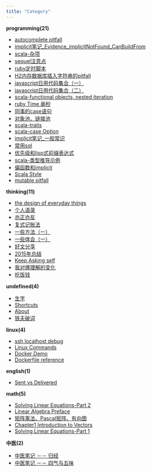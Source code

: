 ```yaml
---
title: "Category"
---
```


**programming(21)**

* [autocomplete pitfall](2015-10-29-autocomplete_pitfall.html)
* [implicit笔记_Evidence_implicitNotFound_CanBuildFrom](2015-10-22-implicit笔记_Evidence_implicitNotFound_CanBuildFrom.html)
* [scala-杂项](2015-05-15-scala-杂项.html)
* [sequel注意点](2015-07-14-sequel注意点.html)
* [ruby定时脚本](2015-05-11-ruby定时脚本.html)
* [H2内存数据库插入字符串的pitfall](2016-01-14-h2_sql_pitfall.html)
* [javascript日用代码集合（一）](2015-05-11-javascript日用代码集合（一）.html)
* [javascript日用代码集合（二）](2015-06-09-javascript日用代码集合（二）.html)
* [scala-functional objects, nested iteration](2015-05-15-scala-functional_objects,_nested_iteration.html)
* [ruby Time 毫秒](2015-05-26-ruby_time注意点.html)
* [同事的case语句](2015-11-04-同事的case语句.html)
* [对象池、链接池](2015-11-20-object_pool.html)
* [scala-traits](2015-05-15-scala-traits.html)
* [scala-case Option](2015-05-15-scala-case_Option.html)
* [implicit笔记_一般常识](2015-10-20-implicit笔记_一般常识.html)
* [常用sql](2015-07-02-常用sql.html)
* [优先级和lisp式前缀表达式](2015-05-21-优先级和lisp式前缀表达式.html)
* [scala-类型推导示例](2015-05-20-scala-类型推导示例.html)
* [偏函数和implicit](2015-07-29-偏函数和implicit.html)
* [Scala Style](2015-07-30-scala_style.html)
* [mutable pitfall](2016-01-20-mutable_pitfall.html)

**thinking(11)**

* [the design of everyday things](2015-05-10-the_design_of_everyday_things.html)
* [个人语录](2015-07-09-个人语录.html)
* [亦正亦反](2016-01-02-亦正亦反.html)
* [复式记账法](2015-05-11-复式记账法.html)
* [一些方法（一）](2015-05-10-一些方法（一）.html)
* [一些体会（一）](2015-05-10-一些体会（一）.html)
* [好文分享](2015-08-16-share-doc.html)
* [2015年总结](2016-01-24-2015年总结.html)
* [Keep Asking self](2015-06-03-keep-asking-self.html)
* [我对佛理解的变化](2016-01-27-my_opinion_on_buddha.html)
* [吃饭钱](2016-03-08-吃饭钱.html)

**undefined(4)**

* [生字](2015-06-26-生字.html)
* [Shortcuts](2015-07-09-shortcuts.html)
* [About](about.html)
* [铁夫破词](2015-05-16-铁夫破词.html)

**linux(4)**

* [ssh localhost debug](2016-07-28-一次ssh_localhost.html)
* [Linux Commands](2015-07-28-linux_commands.html)
* [Docker Demo](2015-07-28-docker_demo.html)
* [Dockerfile reference](2015-07-29-dockerfile_ref.html)

**english(1)**

* [Sent vs Delivered](2016-01-13-send_vs_deliver.html)

**math(5)**

* [Solving Linear Equations-Part 2](2015-06-30-Solving_Linear_Equations-Part_2.html)
* [Linear Algebra Preface](2015-06-07-linear-algebra-preface.html)
* [矩阵乘法、Pascal矩阵、有向图](2015-08-08-矩阵乘法、Pascal矩阵、有向图.html)
* [Chapter1 Introduction to Vectors](2015-06-08-Chapter_1_Introduction_to_Vectors.html)
* [Solving Linear Equations-Part 1](2015-06-16-Solving_Linear_Equations-Part_1.html)

**中医(2)**

* [中医笔记 －－ 归经](2016-01-02-中药笔记－归经.html)
* [中医笔记 －－ 四气与五味](2016-01-02-中药笔记－四气与五味.html)
